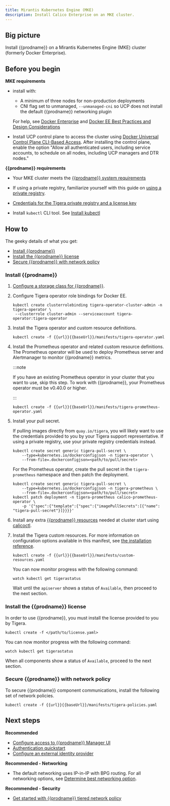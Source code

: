 ```yaml
---
title: Mirantis Kubernetes Engine (MKE)
description: Install Calico Enterprise on an MKE cluster.
---
```



## Big picture

Install {{prodname}} on a Mirantis Kubernetes Engine (MKE) cluster (formerly Docker Enterprise).

## Before you begin

**MKE requirements**

- <DockerEe /> install with:

  - A minimum of three nodes for non-production deployments
  - CNI flag set to unmanaged, `--unmanaged-cni` so UCP does not install the default {{prodname}} networking plugin

  For help, see [Docker Enterprise](https://docs.docker.com/ee/) and [Docker EE Best Practices and Design Considerations](https://docs.mirantis.com/docker-enterprise/v3.0/dockeree-ref-arch/deploy-manage/best-practices-design.html)

- Install UCP control plane to access the cluster using [Docker Universal Control Plane CLI-Based Access](https://docs.docker.com/ee/ucp/user-access/cli/). After installing the control plane, enable the option "Allow all authenticated users, including service accounts, to schedule on all nodes, including UCP managers and DTR nodes."

**{{prodname}} requirements**

- Your MKE cluster meets the [{{prodname}} system requirements](requirements.mdx)

- If using a private registry, familiarize yourself with this guide on [using a private registry](private-registry/index.mdx).

- [Credentials for the Tigera private registry and a license key](calico-enterprise.mdx)

- Install `kubectl` CLI tool. See [Install kubectl](https://kubernetes.io/docs/tasks/tools/install-kubectl/)

## How to

The geeky details of what you get:

<GeekDetails
  prodname='{{prodname}}'
  details='Policy:Calico,IPAM:Calico,CNI:Calico,Overlay:IPIP,Routing:BGP,Datastore:Kubernetes'
/>

- [Install {{prodname}}](#install-calico-enterprise)
- [Install the {{prodname}} license](#install-the-calico-enterprise-license)
- [Secure {{prodname}} with network policy](#secure-calico-enterprise-with-network-policy)

### Install {{prodname}}

1. [Configure a storage class for {{prodname}}](../../maintenance/logstorage/create-storage.mdx).

1. Configure Tigera operator role bindings for Docker EE.

   ```
   kubectl create clusterrolebinding tigera-operator-cluster-admin -n tigera-operator \
    --clusterrole cluster-admin --serviceaccount tigera-operator:tigera-operator
   ```

1. Install the Tigera operator and custom resource definitions.

   ```
   kubectl create -f {{url}}{{baseUrl}}/manifests/tigera-operator.yaml
   ```

1. Install the Prometheus operator and related custom resource definitions. The Prometheus operator will be used to deploy Prometheus server and Alertmanager to monitor {{prodname}} metrics.

   :::note

   If you have an existing Prometheus operator in your cluster that you want to use, skip this step. To work with {{prodname}}, your Prometheus operator must be v0.40.0 or higher.

   :::

   ```
   kubectl create -f {{url}}{{baseUrl}}/manifests/tigera-prometheus-operator.yaml
   ```

1. Install your pull secret.

   If pulling images directly from `quay.io/tigera`, you will likely want to use the credentials provided to you by your Tigera support representative. If using a private registry, use your private registry credentials instead.

   ```
   kubectl create secret generic tigera-pull-secret \
       --type=kubernetes.io/dockerconfigjson -n tigera-operator \
       --from-file=.dockerconfigjson=<path/to/pull/secret>
   ```

   For the Prometheus operator, create the pull secret in the `tigera-prometheus` namespace and then patch the deployment.

   ```
   kubectl create secret generic tigera-pull-secret \
       --type=kubernetes.io/dockerconfigjson -n tigera-prometheus \
       --from-file=.dockerconfigjson=<path/to/pull/secret>
   kubectl patch deployment -n tigera-prometheus calico-prometheus-operator \
       -p '{"spec":{"template":{"spec":{"imagePullSecrets":[{"name": "tigera-pull-secret"}]}}}}'
   ```

1. Install any extra [{{prodname}} resources](../../reference/resources/index.mdx) needed at cluster start using [calicoctl](../../reference/clis/calicoctl/overview.mdx).

1. Install the Tigera custom resources. For more information on configuration options available in this manifest, see [the installation reference](../../reference/installation/api.mdx).

   ```
   kubectl create -f {{url}}{{baseUrl}}/manifests/custom-resources.yaml
   ```

   You can now monitor progress with the following command:

   ```
   watch kubectl get tigerastatus
   ```

   Wait until the `apiserver` shows a status of `Available`, then proceed to the next section.

### Install the {{prodname}} license

In order to use {{prodname}}, you must install the license provided to you by Tigera.

```
kubectl create -f </path/to/license.yaml>
```

You can now monitor progress with the following command:

```
watch kubectl get tigerastatus
```

When all components show a status of `Available`, proceed to the next section.

### Secure {{prodname}} with network policy

To secure {{prodname}} component communications, install the following set of network policies.

```
kubectl create -f {{url}}{{baseUrl}}/manifests/tigera-policies.yaml
```

## Next steps

**Recommended**

- [Configure access to {{prodname}} Manager UI](../../maintenance/cnx/access-the-manager.mdx)
- [Authentication quickstart](../../maintenance/cnx/authentication-quickstart.mdx)
- [Configure an external identity provider](../../maintenance/cnx/configure-identity-provider.mdx)

**Recommended - Networking**

- The default networking uses IP-in-IP with BPG routing. For all networking options, see [Determine best networking option](../../networking/determine-best-networking.mdx).

**Recommended - Security**

- [Get started with {{prodname}} tiered network policy](/security/policy-tiers/tiered-policy/)
